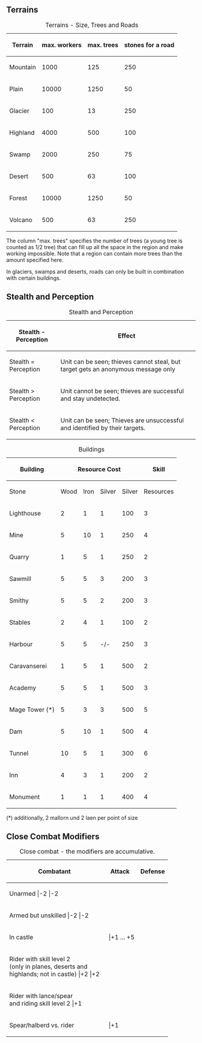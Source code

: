 
== Terrains ==

{|
|+  Terrains - Size, Trees and Roads
!Terrain
!max. workers
!max. trees
!stones for a road
|-
|Mountain
|1000
|125
|250
|-
|Plain
|10000
|1250
|50
|-
|Glacier
|100
|13
|250
|-
|Highland
|4000
|500
|100
|-
|Swamp
|2000
|250
|75
|-
|Desert
|500
|63
|100
|-
|Forest
|10000
|1250
|50
|-
|Volcano
|500
|63
|250
|}


The column &quot;max. trees&quot; specifies the number of trees (a young tree is counted as 1/2 tree) that can fill up all the space in the region and make working impossible. Note that a region can contain more trees than the amount specified here.

In glaciers, swamps and deserts, roads can only be built in combination with certain buildings.

== Stealth and Perception ==

{|
|+  Stealth and Perception
!Stealth - Perception
!Effect
|-
|Stealth = Perception
|Unit can be seen; thieves cannot steal, but target gets an anonymous message only
|-
|Stealth &gt; Perception
|Unit cannot be seen; thieves are successful and stay undetected.
|-
|Stealth &lt; Perception
|Unit can be seen; Thieves are unsuccessful and identified by their targets.
|}


{| cellpadding="3"
|+ Buildings
|-
! rowspan="2" | Building
! colspan="4" | Resource Cost
! rowspan="2" | Skill
! colspan="2" | Upkeep
! rowspan="2" | Limit
! rowspan="2" | Capacity
|-
! Stone
! Wood
! Iron
! Silver
! Silver
! Resources
|-
| Lighthouse
| 2
| 1
| 1
| 100
| 3
| 100
| -/-
| none
| 4 people
|-
| Mine
| 5
| 10
| 1
| 250
| 4
| 500
| -/-
| none
| size
|-
| Quarry
| 1
| 5
| 1
| 250
| 2
| 250
| -/-
| none
| size
|-
| Sawmill
| 5
| 5
| 3
| 200
| 3
| 250
| -/-
| none
| size
|-
| Smithy
| 5
| 5
| 2
| 200
| 3
| 300
| 1 wood
| none
| size
|-
| Stables
| 2
| 4
| 1
| 100
| 2
| 150
| -/-
| none
| size
|-
| Harbour
| 5
| 5
| -/-
| 250
| 3
| 250
| -/-
| 25
| size
|-
| Caravanserei
| 1
| 5
| 1
| 500
| 2
| 3000
| 2 horses
| 10
| size
|-
| Academy
| 5
| 5
| 1
| 500
| 3
| 1000
| -/-
| 25
| size
|-
| Mage Tower (*)
| 5
| 3
| 3
| 500
| 5
| 1000
| -/-
| 50
| 2 people
|-
| Dam
| 5
| 10
| 1
| 500
| 4
| 1000
| 3 wood
| 50
| size
|-
| Tunnel
| 10
| 5
| 1
| 300
| 6
| 100
| 2 stone
| 100
| size
|-
| Inn
| 4
| 3
| 1
| 200
| 2
| 5*size
| -/-
| none
| size
|-
| Monument
| 1
| 1
| 1
| 400
| 4
| none
| -/-
| none
| size
|}

(*) additionally, 2 mallorn und 2 laen per point of size </center></center></div>

== Close Combat Modifiers ==

{|
|+  Close combat - the modifiers are accumulative.
!Combatant
!Attack
!Defense
|-
|Unarmed
|-2
|-2
|-
|Armed but unskilled
|-2
|-2
|-
|In castle
| 
|+1 ... +5
|-
|Rider with skill level 2<br />
 (only in planes, deserts and<br />
 highlands; not in castle)
|+2
|+2
|-
|Rider with lance/spear<br />
 and riding skill level 2
|+1
| 
|-
|Spear/halberd vs. rider
| 
|+1
|}

